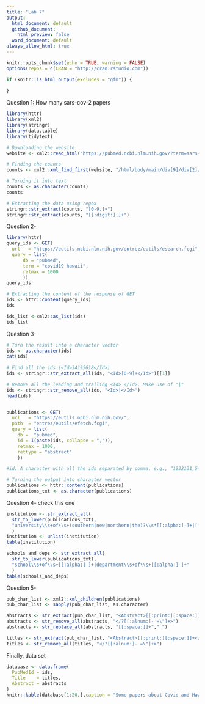 ```yaml
---
title: "Lab 7"
output:
  html_document: default
  github_document: 
    html_preview: false
  word_document: default
always_allow_html: true
---
```


```r
knitr::opts_chunk$set(echo = TRUE, warning = FALSE)
options(repos = c(CRAN = "http://cran.rstudio.com"))
```

```r
if (knitr::is_html_output(excludes = "gfm")) {
  
}
```

Question 1: How many sars-cov-2 papers
```r
library(httr)
library(xml2)
library(stringr)
library(data.table)
library(tidytext)

# Downloading the website
website <- xml2::read_html("https://pubmed.ncbi.nlm.nih.gov/?term=sars-cov-2")

# Finding the counts
counts <- xml2::xml_find_first(website, "/html/body/main/div[9]/div[2]/div[2]/div[1]/span")

# Turning it into text
counts <- as.character(counts)
counts

# Extracting the data using regex
stringr::str_extract(counts, "[0-9,]+")
stringr::str_extract(counts, "[[:digit:],]+")
```

Question 2- 
```r
library(httr)
query_ids <- GET(
  url   = "https://eutils.ncbi.nlm.nih.gov/entrez/eutils/esearch.fcgi",
  query = list(
      db = "pubmed",
      term = "covid19 hawaii",
      retmax = 1000
      ))
query_ids

# Extracting the content of the response of GET
ids <- httr::content(query_ids)
ids

ids_list <-xml2::as_list(ids)
ids_list
```

Question 3- 
```r
# Turn the result into a character vector
ids <- as.character(ids)
cat(ids)
  
# Find all the ids (<Id>34195618</Id>)
ids <- stringr::str_extract_all(ids, "<Id>[0-9]+</Id>")[[1]]

# Remove all the leading and trailing <Id> </Id>. Make use of "|"
ids <- stringr::str_remove_all(ids, "<Id>|</Id>")
head(ids)


publications <- GET(
  url   = "https://eutils.ncbi.nlm.nih.gov/",
  path  = "entrez/eutils/efetch.fcgi",
  query = list(
    db =  "pubmed",
    id = I(paste(ids, collapse = ",")),
    retmax = 1000,
    rettype = "abstract"
    ))

#id: A character with all the ids separated by comma, e.g., “1232131,546464,13131”

# Turning the output into character vector
publications <- httr::content(publications)
publications_txt <- as.character(publications)

```

Question 4- check this one
```r
institution <- str_extract_all(
  str_to_lower(publications_txt),
  "university\\s+of\\s+(southern|new|northern|the)?\\s*[[:alpha:]-]+|[[:alpha:]-]+\\s+institute\\s+of\\s+[[:alpha:]-]+"
  ) 
institution <- unlist(institution)
table(institution)

schools_and_deps <- str_extract_all(
  str_to_lower(publications_txt),
  "school\\s+of\\s+[[:alpha:]-]+|department\\s+of\\s+[[:alpha:]-]+"
  )
table(schools_and_deps)
```


Question 5- 
```r
pub_char_list <- xml2::xml_children(publications)
pub_char_list <- sapply(pub_char_list, as.character)

abstracts <- str_extract(pub_char_list, "<Abstract>[[:print:][:space:]]+</Abstract>")
abstracts <- str_remove_all(abstracts, "</?[[:alnum:]- =\"]+>")
abstracts <- str_replace_all(abstracts, "[[:space:]]+"," ") 

titles <- str_extract(pub_char_list, "<Abstract>[[:print:][:space:]]+</Abstract>")
titles <- str_remove_all(titles, "</?[[:alnum:]- =\"]+>")
```

Finally, data set
```r
database <- data.frame(
  PubMedId = ids, 
  Title    = titles, 
  Abstract = abstracts
)
knitr::kable(database[1:20,],caption = "Some papers about Covid and Hawaii")
```

